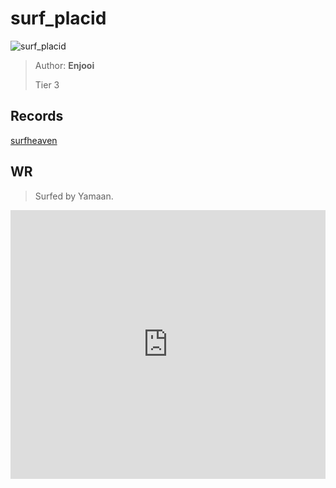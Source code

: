 
# surf_placid

![surf_placid](https://raw.githubusercontent.com/Sayt123/SurfMapPics/Maps-and-bonuses/csgo/surf_placid.jpg)

> Author: **Enjooi**
>
> Tier 3

## Records

[surfheaven](https://surfheaven.eu/map/surf_placid)

## WR

> Surfed by Yamaan.

<iframe
width="100%"
height="430"
src="https://www.youtube.com/embed/TEYPgvtfR4Y"
frameborder="0"
allow="accelerometer; autoplay; clipboard-write; encrypted-media; gyroscope; picture-in-picture"
allowFullScreen
/>

```md

[Surf Timer] - Yamaan finished in 00:51:07 (WR -00:00:65). Improving by 00:00:88
[Surf Timer] - Yamaan beat the map record! Rank: 1/366


```
                